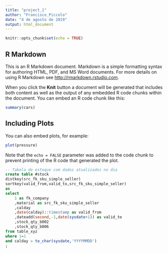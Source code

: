 ```yaml
---
title: "project_1"
author: "Francisco_Piccolo"
date: "4 de agosto de 2019"
output: html_document
---
```


```r
knitr::opts_chunk$set(echo = TRUE)
```

## R Markdown

This is an R Markdown document. Markdown is a simple formatting syntax for authoring HTML, PDF, and MS Word documents. For more details on using R Markdown see <http://rmarkdown.rstudio.com>.

When you click the **Knit** button a document will be generated that includes both content as well as the output of any embedded R code chunks within the document. You can embed an R code chunk like this:

```r
summary(cars)
```

## Including Plots

You can also embed plots, for example:

```r
plot(pressure)
```

Note that the `echo = FALSE` parameter was added to the code chunk to prevent printing of the R code that generated the plot.



```sql
-- Tabela de estoque com dados atualizados no dia
create table #stock
distkey(src_fk_sku_simple_seller)
sortkey(valid_from,valid_to,src_fk_sku_simple_seller)
as
select
    1 as fk_company
    ,material as src_fk_sku_simple_seller
    ,calday
    ,date(calday)::timestamp as valid_from
    ,dateadd(second,-1,date(sysdate+1)) as valid_to
    ,stock_qty_b002
    ,stock_qty_b006
from table_xyz
where 1=1
and calday = to_char(sysdate,'YYYYMMDD')
;
```











